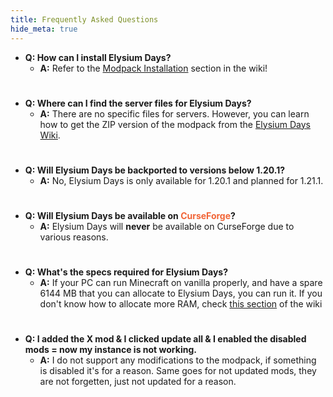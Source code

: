 ```yaml
---
title: Frequently Asked Questions
hide_meta: true
---
```


- **Q: How can I install Elysium Days?**
  - **A:** Refer to the [Modpack Installation](https://moddedmc.wiki/tr/project/elysium-days/docs/installation_guides/modpack_installation) section in the wiki!
#
- **Q: Where can I find the server files for Elysium Days?**
  - **A:** There are no specific files for servers. However, you can learn how to get the ZIP version of the modpack from the [Elysium Days Wiki](https://moddedmc.wiki/en/project/elysium-days/docs/installation_guides/server_installation).
#
- **Q: Will Elysium Days be backported to versions below 1.20.1?**
  - **A:** No, Elysium Days is only available for 1.20.1 and planned for 1.21.1.
#
- **Q: Will Elysium Days be available on <font color="#f16436">CurseForge</font>?**
  - **A:** Elysium Days will **never** be available on CurseForge due to various reasons.
#
- **Q: What's the specs required for Elysium Days?**
  - **A:** If your PC can run Minecraft on vanilla properly, and have a spare 6144 MB that you can allocate to Elysium Days, you can run it. If you don't know how to allocate more RAM, check [this section](https://moddedmc.wiki/tr/project/elysium-days/docs/guides/memory_allocation) of the wiki
#
- **Q: I added the X mod & I clicked update all & I enabled the disabled mods = now my instance is not working.**
  - **A:** I do not support any modifications to the modpack, if something is disabled it's for a reason. Same goes for not updated mods, they are not forgetten, just not updated for a reason.
